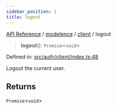 ```yaml
---
sidebar_position: 1
title: logout
---
```


[API Reference](/api-reference/modelence/client/functions/../../../index) / [modelence](/api-reference/modelence/client/functions/../../index) / [client](/api-reference/modelence/client/functions/../index) / logout

> **logout**(): `Promise`\<`void`\>

Defined in: [src/auth/client/index.ts:48](https://github.com/modelence/modelence/blob/c899742a4164588d46fed45e860b48029fd4f838/packages/modelence/src/auth/client/index.ts#L48)

Logout the current user.

## Returns

`Promise`\<`void`\>

